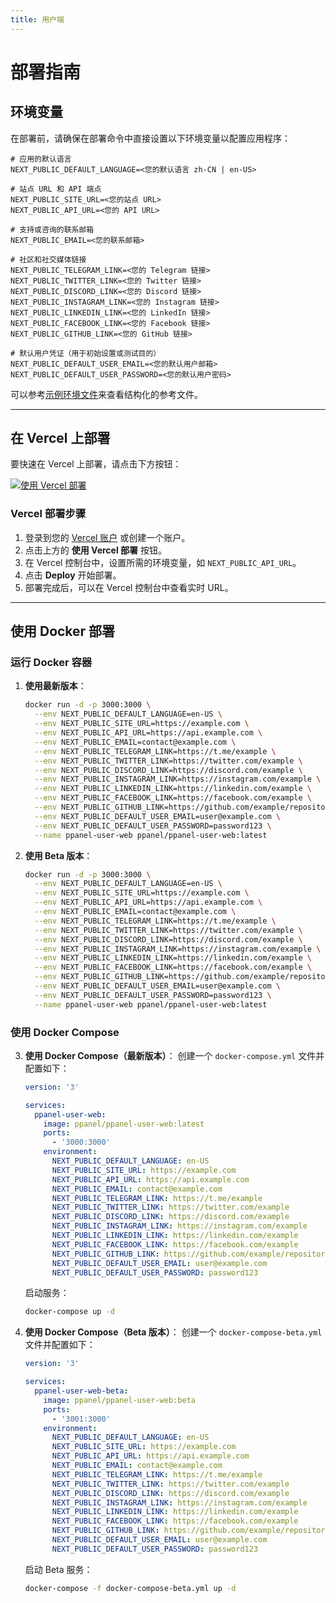 ```yaml
---
title: 用户端
---
```


# 部署指南

## 环境变量

在部署前，请确保在部署命令中直接设置以下环境变量以配置应用程序：

```env
# 应用的默认语言
NEXT_PUBLIC_DEFAULT_LANGUAGE=<您的默认语言 zh-CN | en-US>

# 站点 URL 和 API 端点
NEXT_PUBLIC_SITE_URL=<您的站点 URL>
NEXT_PUBLIC_API_URL=<您的 API URL>

# 支持或咨询的联系邮箱
NEXT_PUBLIC_EMAIL=<您的联系邮箱>

# 社区和社交媒体链接
NEXT_PUBLIC_TELEGRAM_LINK=<您的 Telegram 链接>
NEXT_PUBLIC_TWITTER_LINK=<您的 Twitter 链接>
NEXT_PUBLIC_DISCORD_LINK=<您的 Discord 链接>
NEXT_PUBLIC_INSTAGRAM_LINK=<您的 Instagram 链接>
NEXT_PUBLIC_LINKEDIN_LINK=<您的 LinkedIn 链接>
NEXT_PUBLIC_FACEBOOK_LINK=<您的 Facebook 链接>
NEXT_PUBLIC_GITHUB_LINK=<您的 GitHub 链接>

# 默认用户凭证（用于初始设置或测试目的）
NEXT_PUBLIC_DEFAULT_USER_EMAIL=<您的默认用户邮箱>
NEXT_PUBLIC_DEFAULT_USER_PASSWORD=<您的默认用户密码>
```

可以参考[示例环境文件](https://raw.githubusercontent.com/perfect-panel/ppanel-user-web/refs/heads/main/.env.development)来查看结构化的参考文件。

---

## 在 Vercel 上部署

要快速在 Vercel 上部署，请点击下方按钮：

[![使用 Vercel 部署](https://vercel.com/button)](https://vercel.com/new/clone?repository-url=https%3A%2F%2Fgithub.com%2Fperfect-panel%2Fppanel-user-web&env=NEXT_PUBLIC_API_URL&envDescription=环境变量描述&envLink=https%3A%2F%2Fraw.githubusercontent.com%2Fperfect-panel%2Fppanel-user-web%2Frefs%2Fheads%2Fmain%2F.env.development&project-name=ppanel-user-web&repository-name=ppanel-user-web)

### Vercel 部署步骤

1. 登录到您的 [Vercel 账户](https://vercel.com/) 或创建一个账户。
2. 点击上方的 **使用 Vercel 部署** 按钮。
3. 在 Vercel 控制台中，设置所需的环境变量，如 `NEXT_PUBLIC_API_URL`。
4. 点击 **Deploy** 开始部署。
5. 部署完成后，可以在 Vercel 控制台中查看实时 URL。

---

## 使用 Docker 部署


### 运行 Docker 容器

1. **使用最新版本**：

   ```sh
   docker run -d -p 3000:3000 \
     --env NEXT_PUBLIC_DEFAULT_LANGUAGE=en-US \
     --env NEXT_PUBLIC_SITE_URL=https://example.com \
     --env NEXT_PUBLIC_API_URL=https://api.example.com \
     --env NEXT_PUBLIC_EMAIL=contact@example.com \
     --env NEXT_PUBLIC_TELEGRAM_LINK=https://t.me/example \
     --env NEXT_PUBLIC_TWITTER_LINK=https://twitter.com/example \
     --env NEXT_PUBLIC_DISCORD_LINK=https://discord.com/example \
     --env NEXT_PUBLIC_INSTAGRAM_LINK=https://instagram.com/example \
     --env NEXT_PUBLIC_LINKEDIN_LINK=https://linkedin.com/example \
     --env NEXT_PUBLIC_FACEBOOK_LINK=https://facebook.com/example \
     --env NEXT_PUBLIC_GITHUB_LINK=https://github.com/example/repository \
     --env NEXT_PUBLIC_DEFAULT_USER_EMAIL=user@example.com \
     --env NEXT_PUBLIC_DEFAULT_USER_PASSWORD=password123 \
     --name ppanel-user-web ppanel/ppanel-user-web:latest
   ```

2. **使用 Beta 版本**：

   ```sh
   docker run -d -p 3000:3000 \
     --env NEXT_PUBLIC_DEFAULT_LANGUAGE=en-US \
     --env NEXT_PUBLIC_SITE_URL=https://example.com \
     --env NEXT_PUBLIC_API_URL=https://api.example.com \
     --env NEXT_PUBLIC_EMAIL=contact@example.com \
     --env NEXT_PUBLIC_TELEGRAM_LINK=https://t.me/example \
     --env NEXT_PUBLIC_TWITTER_LINK=https://twitter.com/example \
     --env NEXT_PUBLIC_DISCORD_LINK=https://discord.com/example \
     --env NEXT_PUBLIC_INSTAGRAM_LINK=https://instagram.com/example \
     --env NEXT_PUBLIC_LINKEDIN_LINK=https://linkedin.com/example \
     --env NEXT_PUBLIC_FACEBOOK_LINK=https://facebook.com/example \
     --env NEXT_PUBLIC_GITHUB_LINK=https://github.com/example/repository \
     --env NEXT_PUBLIC_DEFAULT_USER_EMAIL=user@example.com \
     --env NEXT_PUBLIC_DEFAULT_USER_PASSWORD=password123 \
     --name ppanel-user-web ppanel/ppanel-user-web:latest
   ```

### 使用 Docker Compose

3. **使用 Docker Compose（最新版本）**：
   创建一个 `docker-compose.yml` 文件并配置如下：

   ```yaml
   version: '3'

   services:
     ppanel-user-web:
       image: ppanel/ppanel-user-web:latest
       ports:
         - '3000:3000'
       environment:
         NEXT_PUBLIC_DEFAULT_LANGUAGE: en-US
         NEXT_PUBLIC_SITE_URL: https://example.com
         NEXT_PUBLIC_API_URL: https://api.example.com
         NEXT_PUBLIC_EMAIL: contact@example.com
         NEXT_PUBLIC_TELEGRAM_LINK: https://t.me/example
         NEXT_PUBLIC_TWITTER_LINK: https://twitter.com/example
         NEXT_PUBLIC_DISCORD_LINK: https://discord.com/example
         NEXT_PUBLIC_INSTAGRAM_LINK: https://instagram.com/example
         NEXT_PUBLIC_LINKEDIN_LINK: https://linkedin.com/example
         NEXT_PUBLIC_FACEBOOK_LINK: https://facebook.com/example
         NEXT_PUBLIC_GITHUB_LINK: https://github.com/example/repository
         NEXT_PUBLIC_DEFAULT_USER_EMAIL: user@example.com
         NEXT_PUBLIC_DEFAULT_USER_PASSWORD: password123
   ```

   启动服务：

   ```sh
   docker-compose up -d
   ```

4. **使用 Docker Compose（Beta 版本）**：
   创建一个 `docker-compose-beta.yml` 文件并配置如下：

   ```yaml
   version: '3'

   services:
     ppanel-user-web-beta:
       image: ppanel/ppanel-user-web:beta
       ports:
         - '3001:3000'
       environment:
         NEXT_PUBLIC_DEFAULT_LANGUAGE: en-US
         NEXT_PUBLIC_SITE_URL: https://example.com
         NEXT_PUBLIC_API_URL: https://api.example.com
         NEXT_PUBLIC_EMAIL: contact@example.com
         NEXT_PUBLIC_TELEGRAM_LINK: https://t.me/example
         NEXT_PUBLIC_TWITTER_LINK: https://twitter.com/example
         NEXT_PUBLIC_DISCORD_LINK: https://discord.com/example
         NEXT_PUBLIC_INSTAGRAM_LINK: https://instagram.com/example
         NEXT_PUBLIC_LINKEDIN_LINK: https://linkedin.com/example
         NEXT_PUBLIC_FACEBOOK_LINK: https://facebook.com/example
         NEXT_PUBLIC_GITHUB_LINK: https://github.com/example/repository
         NEXT_PUBLIC_DEFAULT_USER_EMAIL: user@example.com
         NEXT_PUBLIC_DEFAULT_USER_PASSWORD: password123
   ```

   启动 Beta 服务：

   ```sh
   docker-compose -f docker-compose-beta.yml up -d
   ```